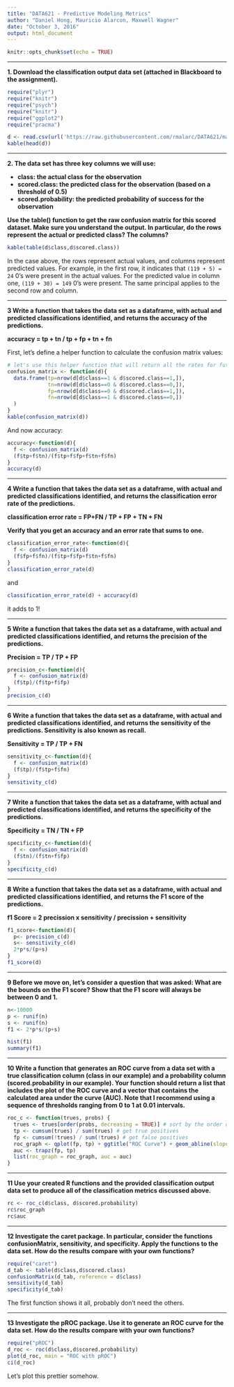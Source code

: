 ```yaml
---
title: "DATA621 - Predictive Modeling Metrics"
author: "Daniel Hong, Mauricio Alarcon, Maxwell Wagner"
date: "October 3, 2016"
output: html_document
---
```


```r
knitr::opts_chunk$set(echo = TRUE)
```

* * *

**1. Download the classification output data set (attached in Blackboard to the assignment).**

```r
require("plyr")
require("knitr")
require("psych")
require("knitr")
require("ggplot2")
require("pracma")

d <- read.csv(url('https://raw.githubusercontent.com/rmalarc/DATA621/master/hw02/classification-output-data.csv'))
kable(head(d))
```

* * * 

**2. The data set has three key columns we will use:**

* **class: the actual class for the observation**
* **scored.class: the predicted class for the observation (based on a threshold of 0.5)**
* **scored.probability: the predicted probability of success for the observation**

**Use the table() function to get the raw confusion matrix for this scored dataset. Make sure you understand the output. In particular, do the rows represent the actual or predicted class? The columns?**

```r
kable(table(d$class,d$scored.class))
```

In the case above, the rows represent actual values, and columns represent predicted values. For example, in the first row, it indicates that `(119 + 5) = 24` 0's were present in the actual values. For the predicted value in column one, `(119 + 30) = 149` 0's were present. The same principal applies to the second row and column.

* * * 

**3 Write a function that takes the data set as a dataframe, with actual and predicted classifications identified, and returns the accuracy of the predictions.**

**accuracy = tp + tn / tp + fp + tn + fn**

First, let's define a helper function to calculate the confusion matrix values:

```r
# let's use this helper function that will return all the rates for future calculations
confusion_matrix <- function(d){
  data.frame(tp=nrow(d[d$class==1 & d$scored.class==1,]),
             tn=nrow(d[d$class==0 & d$scored.class==0,]),
             fp=nrow(d[d$class==0 & d$scored.class==1,]),
             fn=nrow(d[d$class==1 & d$scored.class==0,])
  )
}
kable(confusion_matrix(d))
```

And now accuracy:

```r
accuracy<-function(d){
  f <- confusion_matrix(d)
  (f$tp+f$tn)/(f$tp+f$fp+f$tn+f$fn)
}
accuracy(d)
```

* * * 

**4 Write a function that takes the data set as a dataframe, with actual and predicted classifications identified, and returns the classification error rate of the predictions.**

**classification error rate = FP+FN / TP + FP + TN + FN**

**Verify that you get an accuracy and an error rate that sums to one.**


```r
classification_error_rate<-function(d){
  f <- confusion_matrix(d)
  (f$fp+f$fn)/(f$tp+f$fp+f$tn+f$fn)
}
classification_error_rate(d)
```

and 

```r
classification_error_rate(d) + accuracy(d)
```

it adds to 1!

* * * 

**5 Write a function that takes the data set as a dataframe, with actual and predicted classifications identified, and returns the precision of the predictions.**

**Precision = TP / TP + FP**

```r
precision_c<-function(d){
  f <- confusion_matrix(d)
  (f$tp)/(f$tp+f$fp)
}
precision_c(d)
```


* * * 

**6 Write a function that takes the data set as a dataframe, with actual and predicted classifications identified, and returns the sensitivity of the predictions. Sensitivity is also known as recall.**

**Sensitivity = TP / TP + FN**

```r
sensitivity_c<-function(d){
  f <- confusion_matrix(d)
  (f$tp)/(f$tp+f$fn)
}
sensitivity_c(d)
```


* * * 

**7 Write a function that takes the data set as a dataframe, with actual and predicted classifications identified, and returns the specificity of the predictions.**

**Specificity = TN / TN + FP**

```r
specificity_c<-function(d){
  f <- confusion_matrix(d)
  (f$tn)/(f$tn+f$fp)
}
specificity_c(d)
```


* * * 

**8 Write a function that takes the data set as a dataframe, with actual and predicted classifications identified, and returns the F1 score of the predictions.**

**f1 Score = 2 precission x sensitivity / precission + sensitivity**

```r
f1_score<-function(d){
  p<- precision_c(d)
  s<- sensitivity_c(d)
  2*p*s/(p+s)
}
f1_score(d)
```


* * * 

**9 Before we move on, let's consider a question that was asked: What are the bounds on the F1 score? Show that the F1 score will always be between 0 and 1.**

```r
n<-10000
p <- runif(n)
s <- runif(n)
f1 <- 2*p*s/(p+s)

hist(f1)
summary(f1)
```


* * * 

**10 Write a function that generates an ROC curve from a data set with a true classification column (class in our example) and a probability column (scored.probability in our example). Your function should return a list that includes the plot of the ROC curve and a vector that contains the calculated area under the curve (AUC). Note that I recommend using a sequence of thresholds ranging from 0 to 1 at 0.01 intervals.**

```r
roc_c <- function(trues, probs) {
  trues <- trues[order(probs, decreasing = TRUE)] # sort by the order of the probabilities
  tp <- cumsum(trues) / sum(trues) # get true positives
  fp <- cumsum(!trues) / sum(!trues) # get false positives
  roc_graph <- qplot(fp, tp) + ggtitle("ROC Curve") + geom_abline(slope = 1) 
  auc <- trapz(fp, tp)
  list(roc_graph = roc_graph, auc = auc)
}
```

* * * 

**11 Use your created R functions and the provided classification output data set to produce all of the classification metrics discussed above.**

```r
rc <- roc_c(d$class, d$scored.probability)
rc$roc_graph
rc$auc
```

* * * 

**12 Investigate the caret package. In particular, consider the functions confusionMatrix, sensitivity, and specificity. Apply the functions to the data set. How do the results compare with your own functions?**

```r
require("caret")
d_tab <- table(d$class,d$scored.class)
confusionMatrix(d_tab, reference = d$class)
sensitivity(d_tab)
specificity(d_tab)
```

The first function shows it all, probably don't need the others.

* * * 

**13 Investigate the pROC package. Use it to generate an ROC curve for the data set. How do the results compare with your own functions?**

```r
require("pROC")
d_roc <- roc(d$class,d$scored.probability)
plot(d_roc, main = "ROC with pROC")
ci(d_roc)
```

Let's plot this prettier somehow.
